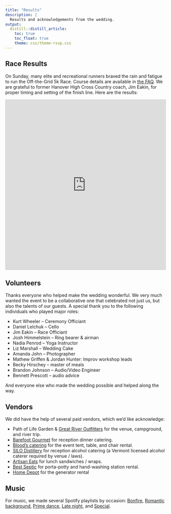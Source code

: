 ```yaml
---
title: "Results"
description: |
  Results and acknowledgements from the wedding.
output: 
  distill::distill_article:
    toc: true
    toc_float: true
    theme: css/theme-rsvp.css
---
```


## Race Results

On Sunday, many elite and recreational runners braved the rain and fatigue to run the Off-the-Grid 5k Race.
Course details are available in [the FAQ](/faq.html#running-course).
We are grateful to former Hanover High Cross Country coach, Jim Eakin, for proper timing and setting of the finish line.
Here are the results:

<iframe class="airtable-embed" src="https://airtable.com/embed/shrB7exrpBJmPuMIi?backgroundColor=orange&viewControls=on" frameborder="0" onmousewheel="" width="100%" height="533" style="background: transparent; border: 1px solid #ccc;">
</iframe>

## Volunteers

Thanks everyone who helped make the wedding wonderful.
We very much wanted the event to be a collaborative one that celebrated not just us,
but also the talents of our guests.
A special thank you to the following individuals who played major roles:

- Kurt Wheeler -- Ceremony Officiant
- Daniel Lelchuk -- Cello
- Jim Eakin -- Race Officiant
- Josh Himmelstein -- Ring bearer & airman
- Nadia Penrod -- Yoga Instructor
- Liz Marshall -- Wedding Cake
- Amanda John -- Photographer
- Mathew Griffen & Jordan Hunter: Improv workshop leads
- Becky Hirschey -- master of meals
- Brandon Johnson -- Audio/Video Engineer
- Bennett Prescott -- audio advice

And everyone else who made the wedding possible and helped along the way.

## Vendors

We did have the help of several paid vendors, which we'd like acknowledge:

- Path of Life Garden & [Great River Outfitters](https://www.greatriveroutfitters.com/) for the venue, campground, and river trip.
- [Barefoot Gourmet](https://www.barefoot-gourmet.com/) for reception dinner catering.
- [Blood's catering](https://www.bloodscatering.com/) for the event tent, table, and chair rental.
- [SILO Distillery](https://www.silodistillery.com/silo-distillery) for reception alcohol catering (a Vermont licensed alcohol caterer required by venue / laws).
- [Artisan Eats](https://www.artisaneatsvt.com/) for lunch sandwiches / wraps.
- [Best Septic](https://bestsepticvt.net/) for porta-potty and hand-washing station rental.
- [Home Depot](https://www.homedepot.com/p/rental/Honda-Power-Equipment-2000W-Inverter-Generator-EU2000T1A1-705515/309392156) for the generator rental

## Music

For music, we made several Spotify playlists by occasion:
[Bonfire](https://open.spotify.com/playlist/4Rka7unZ3DvtEMEXQ7YGPo?si=df44ce78a1614cee),
[Romantic background](https://open.spotify.com/playlist/51BmonCD5SAwSgyaJksdW2?si=cb0eb595a3aa479d),
[Prime dance](https://open.spotify.com/playlist/57OX5egKZ50BRHaFl9vzF2?si=8ebfb7b306454f51),
[Late night](https://open.spotify.com/playlist/4KlyFIKSVPQ9pAQrpbSLsS?si=7cb1d7cc1d6a4ab8),
and [Special](https://open.spotify.com/playlist/5XXIW6wodJVN2nKD2zcJYH?si=f967e8cac2094d70).
